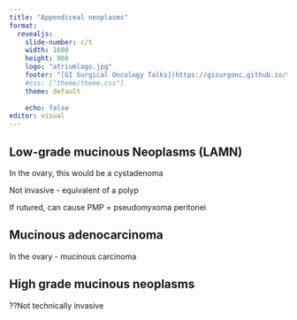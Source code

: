 ```yaml
---
title: "Appendiceal neoplasms"
format: 
  revealjs:
    slide-number: c/t
    width: 1600
    height: 900
    logo: "atriumlogo.jpg"
    footer: "[GI Surgical Oncology Talks](https://gisurgonc.github.io/talks/)"
    #css: ["theme/theme.css"]
    theme: default
      
    echo: false
editor: visual
---
```


## Low-grade mucinous Neoplasms (LAMN)

In the ovary, this would be a cystadenoma

Not invasive - equivalent of a polyp

If rutured, can cause PMP = pseudomyxoma peritonei

## Mucinous adenocarcinoma

In the ovary - mucinous carcinoma

## High grade mucinous neoplasms

??Not technically invasive
